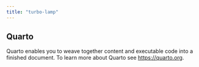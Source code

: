 ```yaml
---
title: "turbo-lamp"
---
```


## Quarto

Quarto enables you to weave together content and executable code into a finished document. To learn more about Quarto see <https://quarto.org>.
